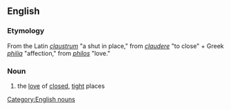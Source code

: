 == English ==
=== Etymology ===
From the Latin ''[[claustrum]]'' "a shut in place," from ''[[claudere]]'' "to close" + Greek ''[[philia]]'' "affection," from ''[[philos]]'' "love."

===Noun===
# the [[love]] of [[closed]], [[tight]] places

[[Category:English nouns]]